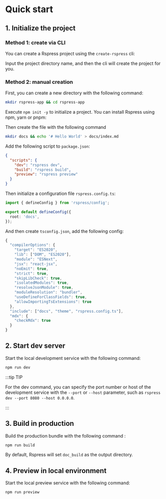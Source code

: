 # Quick start


## 1. Initialize the project

### Method 1: create via CLI

You can create a Rspress project using the `create-rspress` cli:

<PackageManagerTabs command="create rspress@latest" />

Input the project directory name, and then the cli will create the project for you.

### Method 2: manual creation

First, you can create a new directory with the following command:

```bash
mkdir rspress-app && cd rspress-app
```

Execute `npm init -y` to initialize a project. You can install Rspress using npm, yarn or pnpm:

<PackageManagerTabs command="install rspress -D" />

Then create the file with the following command

```bash
mkdir docs && echo '# Hello World' > docs/index.md
```

Add the following script to `package.json`:

```json
{
  "scripts": {
    "dev": "rspress dev",
    "build": "rspress build",
    "preview": "rspress preview"
  }
}
```

Then initialize a configuration file `rspress.config.ts`:

```ts title="rspress.config.ts"
import { defineConfig } from 'rspress/config';

export default defineConfig({
  root: 'docs',
});
```

And then create `tsconfig.json`, add the following config:

```ts
{
  "compilerOptions": {
    "target": "ES2020",
    "lib": ["DOM", "ES2020"],
    "module": "ESNext",
    "jsx": "react-jsx",
    "noEmit": true,
    "strict": true,
    "skipLibCheck": true,
    "isolatedModules": true,
    "resolveJsonModule": true,
    "moduleResolution": "bundler",
    "useDefineForClassFields": true,
    "allowImportingTsExtensions": true
  },
  "include": ["docs", "theme", "rspress.config.ts"],
  "mdx": {
    "checkMdx": true
  }
}
```

## 2. Start dev server

Start the local development service with the following command:

```bash
npm run dev
```

:::tip TIP

For the dev command, you can specify the port number or host of the development service with the `--port` or `--host` parameter, such as `rspress dev --port 8080 --host 0.0.0.0`.

:::

## 3. Build in production

Build the production bundle with the following command
:

```bash
npm run build
```

By default, Rspress will set `doc_build` as the output directory.

## 4. Preview in local environment

Start the local preview service with the following command:

```bash
npm run preview
```
